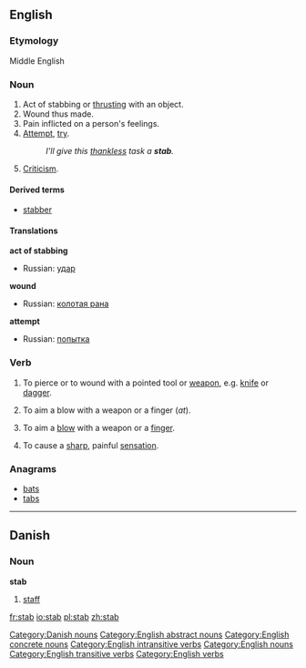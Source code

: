 ==English==
{{Wikipedia}}

===Etymology===
Middle English

===Noun===
{{en-noun|stab|stabs}}

# Act of stabbing or [[thrust|thrusting]] with an object.
# Wound thus made.
# Pain inflicted on a person's feelings.
# [[attempt|Attempt]], [[try]].
#:''I'll give this [[thankless]] task a '''stab'''.''
# [[Criticism]].

====Derived terms====
* [[stabber]]

====Translations====
'''act of stabbing'''
{{top}}
{{mid}}
* Russian: [[удар]] {{m}}
{{bottom}}

'''wound'''
{{top}}
{{mid}}
* Russian: [[колотая рана]] {{f}}
{{bottom}}

'''attempt'''
{{top}}
{{mid}}
* Russian: [[попытка]] {{f}}
{{bottom}}

===Verb===
{{en-verb|stab|stabs|stabbed|stabbing}}

#{{transitive}} To pierce or to wound with a pointed tool or [[weapon]], e.g. [[knife]] or [[dagger]].
#{{transitive}} To aim a blow with a weapon or a finger (''at'').
#{{intransitive}} To aim a [[blow]] with a weapon or a [[finger]].
#{{intransitive}} To cause a [[sharp]], painful [[sensation]].

===Anagrams===
*[[bats]]
*[[tabs]]

----
==Danish==
===Noun===
'''stab''' {{c}}

# [[staff]]

[[Category:Danish nouns]]
[[Category:English abstract nouns]]
[[Category:English concrete nouns]]
[[Category:English intransitive verbs]]   
[[Category:English nouns]]   
[[Category:English transitive verbs]]   
[[Category:English verbs]]

[[fr:stab]]
[[io:stab]]
[[pl:stab]]
[[zh:stab]]